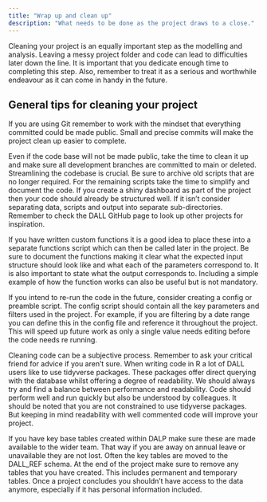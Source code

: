 ```yaml
---
title: "Wrap up and clean up"
description: "What needs to be done as the project draws to a close."
---
```

  
Cleaning your project is an equally important step as the modelling and analysis. Leaving a messy project folder and code can lead to difficulties later down the line. It is important that you dedicate enough time to completing this step. Also, remember to treat it as a serious and worthwhile endeavour as it can come in handy in the future. 

## General tips for cleaning your project 


If you are using Git remember to work with the mindset that everything committed could be made public. Small and precise commits will make the project clean up easier to complete.

Even if the code base will not be made public, take the time to clean it up and make sure all development branches are committed to main or deleted. Streamlining the codebase is crucial. Be sure to archive old scripts that are no longer required. For the remaining scripts take the time to simplify and document the code. If you create a shiny dashboard as part of the project then your code should already be structured well. If it isn’t consider separating data, scripts and output into separate sub-directories. Remember to check the DALL GitHub page to look up other projects for inspiration. 

If you have written custom functions it is a good idea to place these into a separate functions script which can then be called later in the project. Be sure to document the functions making it clear what the expected input structure should look like and what each of the parameters correspond to. It is also important to state what the output corresponds to. Including a simple example of how the function works can also be useful but is not mandatory.

If you intend to re-run the code in the future, consider creating a config or preamble script. The config script should contain all the key parameters and filters used in the project. For example, if you are filtering by a date range you can define this in the config file and reference it throughout the project. This will speed up future work as only a single value needs editing before the code needs re running.

Cleaning code can be a subjective process. Remember to ask your critical friend for advice if you aren’t sure. When writing code in R a lot of DALL users like to use tidyverse packages. These packages offer direct querying with the database whilst offering a degree of readability. We should always try and find a balance between performance and readability. Code should perform well and run quickly but also be understood by colleagues. It should be noted that you are not constrained to use tidyverse packages. But keeping in mind readability with well commented code will improve your project.

If you have key base tables created within DALP make sure these are made available to the wider team. That way if you are away on annual leave or unavailable they are not lost. Often the key tables are moved to the DALL_REF schema. At the end of the project make sure to remove any tables that you have created. This includes permanent and temporary tables. Once a project concludes you shouldn’t have access to the data anymore, especially if it has personal information included.


